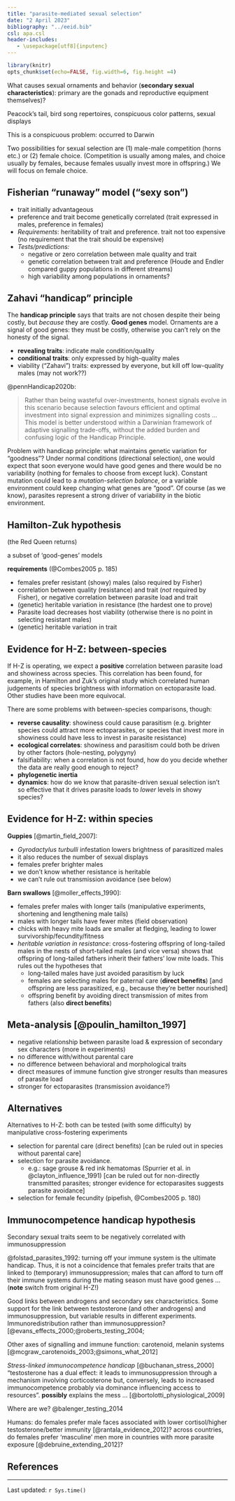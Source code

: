 ---
title: "parasite-mediated sexual selection"
date: "2 April 2023"
bibliography: "../eeid.bib"
csl: apa.csl
header-includes:
   - \usepackage[utf8]{inputenc}
---

```{r setup, include = FALSE}
library(knitr)
opts_chunk$set(echo=FALSE, fig.width=6, fig.height =4)
```


What causes sexual ornaments and behavior 
(**secondary sexual characteristics**): primary
are the gonads and reproductive
equipment themselves)?

Peacock's tail, bird song repertoires, conspicuous color patterns,
sexual displays

This is a conspicuous problem: occurred to Darwin

Two possibilities for sexual selection are (1) male-male competition (horns etc.) or  (2) female choice.  (Competition is usually among males, and choice
usually by females, because females usually invest more in offspring.)
We will focus on female choice.

## Fisherian "runaway" model ("sexy son")

- trait initially advantageous
- preference and trait become genetically correlated
(trait expressed in males, preference in females)
- *Requirements*: heritability of trait and preference.
trait not too expensive (no requirement that the
trait should be expensive)
- *Tests/predictions:*
    - negative or zero correlation between male quality and trait
    - genetic correlation between trait and preference (Houde and
Endler compared guppy populations in different streams)
    - high variability among populations in ornaments?

## Zahavi "handicap" principle

The **handicap principle** says that
traits are not chosen despite their being costly, but
*because* they are
costly.  **Good genes** model.  Ornaments are a signal of good genes:
they must be costly, otherwise you can't rely on the honesty of the
signal.

- **revealing traits**: indicate male condition/quality
- **conditional traits**: only expressed by high-quality males
- viability ("Zahavi") traits: expressed by everyone, but
kill off low-quality males (may not work??)

@pennHandicap2020b:

> Rather than being wasteful over-investments, honest signals evolve in this scenario because selection favours efficient and optimal investment into signal expression and minimizes signalling costs ... This model is better understood within a Darwinian framework of adaptive signalling trade-offs, without the added burden and confusing logic of the Handicap Principle. 

Problem with handicap principle: what maintains genetic variation for
"goodness"?  Under normal conditions (directional selection), one
would expect that soon everyone would have good genes and there
would be no variability (nothing for females to choose from except
luck).
Constant mutation could lead to a *mutation-selection balance*,
or a variable environment could keep changing what genes are "good".
Of course (as we know), parasites represent a strong driver of
variability in the biotic environment.

## Hamilton-Zuk hypothesis

(the Red Queen returns)

a subset of 'good-genes' models

**requirements** (@Combes2005 p. 185)

- females prefer resistant (showy) males
(also required by Fisher)
- correlation between quality (resistance) and trait
(*not* required by Fisher), or negative correlation between parasite load and trait
- (genetic) heritable variation in resistance
(the hardest one to prove)
- Parasite load decreases host viability
(otherwise there is no point in selecting resistant males)
- (genetic) heritable variation in trait

## Evidence for H-Z: between-species

If H-Z is operating, we
expect a **positive** correlation between parasite load and
showiness across species.
This correlation has been found, for example, in Hamilton and Zuk's
original study which correlated human judgements of species brightness
with information on ectoparasite load.  Other studies have been more
equivocal.

There are some problems with between-species comparisons, though:

- **reverse causality**: showiness could cause parasitism
(e.g. brighter species could attract more ectoparasites, or
species that invest more in showiness could have less to
invest in parasite resistance)
- **ecological correlates**: showiness and parasitism could
both be driven by other factors (hole-nesting, polygyny)
- falsifiability: when a correlation is not found, how do
you decide whether the data are really good enough to reject?
- **phylogenetic inertia**
- **dynamics**: how do we know that parasite-driven sexual selection
isn't so effective that it drives parasite loads to
*lower* levels in showy species?

## Evidence for H-Z: within species

**Guppies** [@martin_field_2007]:

- *Gyrodactylus turbulli* infestation lowers brightness of parasitized
males
- it also reduces the number of sexual displays
- females prefer brighter males 
- we don't know whether resistance is heritable
- we can't rule out transmission avoidance (see below)

**Barn swallows** [@moller_effects_1990]:

- females prefer males with longer tails
(manipulative experiments, shortening and lengthening male tails)
- males with longer tails have fewer mites (field observation)
- chicks with heavy mite loads are smaller at fledging, leading to lower survivorship/fecundity/fitness
- *heritable variation in resistance*: cross-fostering offspring of long-tailed males in the nests of
short-tailed males (and vice versa) shows that offspring of long-tailed fathers inherit their fathers' low mite loads.
This rules out the hypotheses that
   - long-tailed males have just avoided parasitism by luck
   - females are selecting males for paternal care (**direct benefits**) [and offspring are less parasitized, e.g., because they're better nourished]
   - offspring benefit by avoiding direct transmission of mites from fathers (also **direct benefits**)

## Meta-analysis [@poulin_hamilton_1997]

- negative relationship between parasite load & expression of  secondary sex characters (more in experiments)
- no difference with/without parental care
- no difference between behavioral and morphological traits
- direct measures of immune function give  stronger results than measures of parasite load 
- stronger for ectoparasites (transmission avoidance?)

## Alternatives

Alternatives to H-Z: both can be tested
(with some difficulty) by manipulative cross-fostering
experiments

- selection for parental care (direct benefits)
[can be ruled out in species without parental care]
- selection for parasite avoidance.
   - e.g.: sage grouse & red ink hematomas (Spurrier et al. in @clayton_influence_1991)
[can be ruled out for non-directly transmitted parasites;
stronger evidence for ectoparasites suggests parasite
avoidance]
- selection for female fecundity (pipefish, @Combes2005 p. 180)

## Immunocompetence handicap hypothesis

Secondary sexual traits seem to be negatively correlated with immunosuppression

@folstad_parasites_1992: turning off your immune
system is the ultimate handicap.  Thus, it is
not a coincidence that females prefer traits that
are linked to (temporary) immunosuppression; males that
can afford to turn off their immune systems during
the mating season must have good genes ... (**note** switch from original H-Z!)

Good links between androgens and secondary sex characteristics.
Some support for the link between testosterone (and other androgens) and immunosuppression, 
but variable results in different experiments. Immunoredistribution rather than immunosuppression?
[@evans_effects_2000;@roberts_testing_2004;

Other axes of signalling and immune function: carotenoid, melanin systems [@mcgraw_carotenoids_2003;@simons_what_2012]

*Stress-linked immunocompetence handicap* [@buchanan_stress_2000] "testosterone has a dual effect: it leads to immunosuppression through a mechanism involving corticosterone but, conversely, leads to increased immunocompetence probably via dominance influencing access to resources". **possibly** explains the mess ... [@bortolotti_physiological_2009]

Where are we? @balenger_testing_2014

Humans: do females prefer male faces associated with lower cortisol/higher testosterone/better immunity [@rantala_evidence_2012]? across countries, do females prefer 'masculine' men more in countries with more parasite exposure [@debruine_extending_2012]?

##  References
 
::: {#refs}
:::

---

Last updated: `r Sys.time()`
